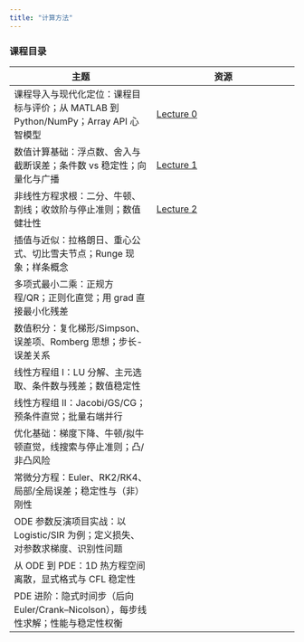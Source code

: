 ```yaml
---
title: "计算方法"
---
```


### 课程目录

| 主题 | 资源 |
| -- | -- |
| 课程导入与现代化定位：课程目标与评价；从 MATLAB 到  Python/NumPy；Array API 心智模型 |[Lecture 0](./00_introduction.html) |
| 数值计算基础：浮点数、舍入与截断误差；条件数 vs  稳定性；向量化与广播 | [Lecture 1](./01_numerical.html) |
| 非线性方程求根：二分、牛顿、割线；收敛阶与停止准则；数值健壮性 | [Lecture 2](./02_root.html) |
| 插值与近似：拉格朗日、重心公式、切比雪夫节点；Runge 现象；样条概念 | |
| 多项式最小二乘：正规方程/QR；正则化直觉；用 grad  直接最小化残差 | |
| 数值积分：复化梯形/Simpson、误差项、Romberg 思想；步长-误差关系 | |
| 线性方程组 I：LU  分解、主元选取、条件数与残差；数值稳定性   | |
| 线性方程组 II：Jacobi/GS/CG；预条件直觉；批量右端并行        | |
| 优化基础：梯度下降、牛顿/拟牛顿直觉，线搜索与停止准则；凸/非凸风险 | |
| 常微分方程：Euler、RK2/RK4、局部/全局误差；稳定性与（非）刚性 | |
| ODE 参数反演项目实战：以 Logistic/SIR 为例；定义损失、对参数求梯度、识别性问题 | |
| 从 ODE 到 PDE：1D 热方程空间离散，显式格式与 CFL 稳定性     | |
| PDE 进阶：隐式时间步（后向  Euler/Crank–Nicolson），每步线性求解；性能与稳定性权衡 | |